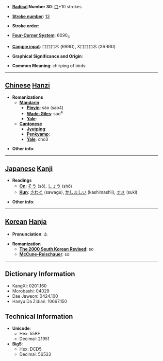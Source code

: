 * '''[[Wiktionary:Chinese radical index| Radical]] Number 30''': [[Wiktionary:Chinese radical index 口|口]]+10 strokes

* '''[[Wiktionary:Chinese total strokes index|Stroke number]]''': [[Wiktionary:Chinese total strokes index 13|13]]

* '''Stroke order''': 

* '''[[Wiktionary:Chinese four corner index|Four-Corner System]]''': 6090<sub>4</sub>

* '''[[Wiktionary:Chinese Cangjie index|Cangjie input]]''': 口口口木 (RRRD), X口口口木 (XRRRD)

* '''Graphical Significance and Origin''': 

* '''Common Meaning''': chirping of birds

----

== [[Chinese]] [[Hanzi]] ==

* '''Romanizations'''
** '''[[Mandarin]]'''
*** '''[[Pinyin]]''': sào (sao4)
*** '''[[Wade-Giles]]''': sao<sup>4</sup>
*** '''[[Yale]]''': 
** '''[[Cantonese]]'''
*** '''[[Jyutping]]''':
*** '''[[Penkyamp]]''': 
*** '''[[Yale]]''': cho3

* '''Other info''': 

----

== [[Japanese]] [[Kanji]] ==

* '''Readings'''
** '''[[On]]''': [[そう]] (sō), [[しょう]] (shō)
** '''[[Kun]]''': [[さわぐ]] (sawagu), [[かしましい]] (kashimashii), [[すき]] (suki)

* '''Other info''':  

----

== [[Korean]] [[Hanja]] ==

* '''Pronunciation''': 소

* '''Romanization'''
** '''[[The 2000 South Korean Revised Romanization|The 2000 South Korean Revised]]''': so
** '''[[McCune-Reischauer]]''': so

----

== Dictionary Information ==

* KangXi: 0201.160
* Morobashi: 04029
* Dae Jaweon: 0424.100
* Hanyu Da Zidian: 10667.150

== Technical Information ==

* '''Unicode''':
** Hex: 55BF
** Decimal: 21951
* '''Big5''':
** Hex: DCD5
** Decimal: 56533